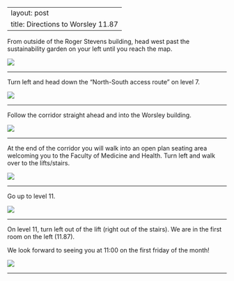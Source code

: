 
---
layout: post
title: Directions to Worsley 11.87
---

From outside of the Roger Stevens building, head west past the sustainability garden on your left until you reach the map.

![](p1.jpg)

---

Turn left and head down the  "North-South access route" on level 7.

![](p2.jpg)

---

Follow the corridor straight ahead and into the Worsley building.

![](p3.jpg)

---

At the end of the corridor you will walk into an open plan seating area welcoming you to the Faculty
of Medicine and Health.
Turn left and walk over to the lifts/stairs.

![](p4.jpg)

---

Go up to level 11.

![](p5.jpg)

---

On level 11, turn left out of the lift (right out of the stairs).
We are in the first room on the left (11.87).

We look forward to seeing you at 11:00 on the first friday of the month!

![](p7.png)

---
